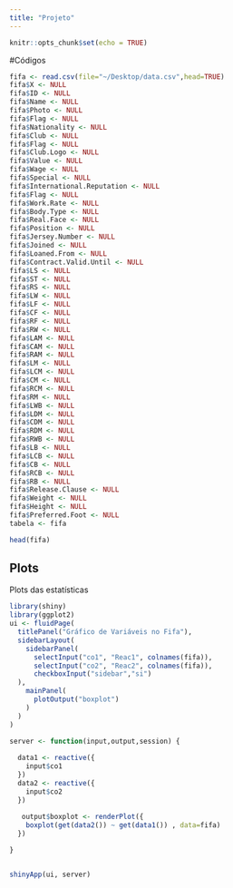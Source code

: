 ```yaml
---
title: "Projeto"
---
```


```r
knitr::opts_chunk$set(echo = TRUE)
```

#Códigos

```r
fifa <- read.csv(file="~/Desktop/data.csv",head=TRUE)
fifa$X <- NULL
fifa$ID <- NULL
fifa$Name <- NULL
fifa$Photo <- NULL
fifa$Flag <- NULL
fifa$Nationality <- NULL
fifa$Club <- NULL
fifa$Flag <- NULL
fifa$Club.Logo <- NULL
fifa$Value <- NULL
fifa$Wage <- NULL
fifa$Special <- NULL
fifa$International.Reputation <- NULL
fifa$Flag <- NULL
fifa$Work.Rate <- NULL
fifa$Body.Type <- NULL
fifa$Real.Face <- NULL
fifa$Position <- NULL
fifa$Jersey.Number <- NULL
fifa$Joined <- NULL
fifa$Loaned.From <- NULL
fifa$Contract.Valid.Until <- NULL
fifa$LS <- NULL
fifa$ST <- NULL
fifa$RS <- NULL
fifa$LW <- NULL
fifa$LF <- NULL
fifa$CF <- NULL
fifa$RF <- NULL
fifa$RW <- NULL
fifa$LAM <- NULL
fifa$CAM <- NULL
fifa$RAM <- NULL
fifa$LM <- NULL
fifa$LCM <- NULL
fifa$CM <- NULL
fifa$RCM <- NULL
fifa$RM <- NULL
fifa$LWB <- NULL
fifa$LDM <- NULL
fifa$CDM <- NULL
fifa$RDM <- NULL
fifa$RWB <- NULL
fifa$LB <- NULL
fifa$LCB <- NULL
fifa$CB <- NULL
fifa$RCB <- NULL
fifa$RB <- NULL
fifa$Release.Clause <- NULL
fifa$Weight <- NULL
fifa$Height <- NULL
fifa$Preferred.Foot <- NULL
tabela <- fifa

head(fifa)
```

## Plots

Plots das estatísticas

```r
library(shiny)
library(ggplot2)
ui <- fluidPage(
  titlePanel("Gráfico de Variáveis no Fifa"),
  sidebarLayout(
    sidebarPanel(
      selectInput("co1", "Reac1", colnames(fifa)),
      selectInput("co2", "Reac2", colnames(fifa)),
      checkboxInput("sidebar","si")
  ),
    mainPanel(
      plotOutput("boxplot")
    )
  )
)

server <- function(input,output,session) {
  
  data1 <- reactive({
    input$co1
  })
  data2 <- reactive({
    input$co2
  })
  
   output$boxplot <- renderPlot({
    boxplot(get(data2()) ~ get(data1()) , data=fifa)
  })

}


shinyApp(ui, server)


```